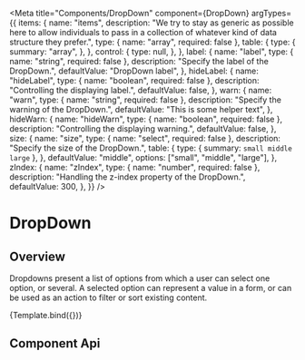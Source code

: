 
<Meta
  title="Components/DropDown"
  component={DropDown}
  argTypes={{
    items: {
      name: "items",
      description:
        "We try to stay as generic as possible here to allow individuals to pass in a collection of whatever kind of data structure they prefer.",
      type: { name: "array", required: false },
      table: {
        type: {
          summary: "array",
        },
      },
      control: {
        type: null,
      },
    },
    label: {
      name: "label",
      type: { name: "string", required: false },
      description: "Specify the label of the DropDown.",
      defaultValue: "DropDown label",
    },
    hideLabel: {
      name: "hideLabel",
      type: { name: "boolean", required: false },
      description: "Controlling the displaying label.",
      defaultValue: false,
    },
    warn: {
      name: "warn",
      type: { name: "string", required: false },
      description: "Specify the warning of the DropDown.",
      defaultValue: "This is some helper text",
    },
    hideWarn: {
      name: "hideWarn",
      type: { name: "boolean", required: false },
      description: "Controlling the displaying warning.",
      defaultValue: false,
    },
    size: {
      name: "size",
      type: { name: "select", required: false },
      description: "Specify the size of the DropDown.",
      table: {
        type: { summary: `small middle large` },
      },
      defaultValue: "middle",
      options: ["small", "middle", "large"],
    },
    zIndex: {
      name: "zIndex",
      type: { name: "number", required: false },
      description: "Handling the z-index property of the DropDown.",
      defaultValue: 300,
    },
  }}
/>

# DropDown

## Overview

Dropdowns present a list of options from which a user can select one option, or several. A selected option can represent a value in a form, or can be used as an action to filter or sort existing content.


<Canvas>
  <Story
    name="Default"
    args={{
      items: [
        { id: "option1", text: "text1", disabled: true },
        { id: "option2", text: "text2" },
        { id: "option3", text: "text3" },
        { id: "option4", text: "text4" },
        { id: "option5", text: "text5", disabled: true },
        { id: "option6", text: "text6" },
        { id: "option7", text: "text7" },
      ],
    }}
  >
    {Template.bind({})}
  </Story>
</Canvas>

## Component Api

<ArgsTable story="Default" />

